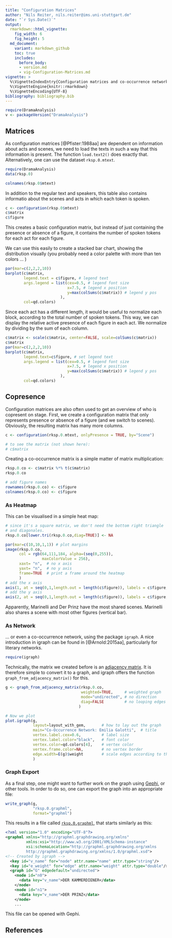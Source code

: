 ```yaml
---
title: "Configuration Matrices"
author: "Nils Reiter, nils.reiter@ims.uni-stuttgart.de"
date: "`r Sys.Date()`"
output: 
  rmarkdown::html_vignette:
    fig_width: 6 
    fig_height: 5
  md_document: 
    variant: markdown_github
    toc: true
    includes:
      before_body:
      - version.md
      - vig-Configuration-Matrices.md
vignette: >
  %\VignetteIndexEntry{Configuration matrices and co-occurrence networks}
  %\VignetteEngine{knitr::rmarkdown}
  %\VignetteEncoding{UTF-8}
bibliography: bibliography.bib
---
```


```r
require(DramaAnalysis)
v <- packageVersion("DramaAnalysis")
```


## Matrices

As configuration matrices [@Pfister:1988aa] are dependent on information about acts and scenes, we need to load the texts in such a way that this information is present. The function `load.text2()` does exactly that.  Alternatively, one can use the dataset `rksp.0.mtext`.


```r
require(DramaAnalysis)
data(rksp.0)

colnames(rksp.0$mtext)
```

In addition to the regular text and speakers, this table also contains informatio about the scenes and acts in which each token is spoken.

```r
c <- configuration(rksp.0$mtext)
c$matrix
c$figure
```

This creates a basic configuration matrix, but instead of just containing the presence or absence of a figure, it contains the number of spoken tokens for each act for each figure. 

We can use this easily to create a stacked bar chart, showing the distribution visually (you probably need a color palette with more than ten colors ... )

```r
par(mar=c(2,2,2,10))
barplot(c$matrix, 
        legend.text = c$figure, # legend text
        args.legend = list(cex=0.5, # legend font size
                           x=7.5, # legend x position
                           y=max(colSums(c$matrix)) # legend y pos
                        ), 
        col=qd.colors)
```

Since each act has a different length, it would be useful to normalize each block, according to the total number of spoken tokens. This way, we can display the relative active presence of each figure in each act. We normalize by dividing by the sum of each column.

```r
c$matrix <- scale(c$matrix, center=FALSE, scale=colSums(c$matrix))
c$matrix
par(mar=c(2,2,2,10))
barplot(c$matrix, 
        legend.text=c$figure, # set legend text
        args.legend = list(cex=0.5, # legend font size
                           x=7.5, # legend x position
                           y=max(colSums(c$matrix)) # legend y pos
                        ),
        col=qd.colors)
```

## Copresence

Configuration matrices are also often used to get an overview of who is copresent on stage. First, we create a configuration matrix that only represents presence or absence of a figure (and we switch to scenes). Obviously, the resulting matrix has many more columns.
```r
c <- configuration(rksp.0.mtext, onlyPresence = TRUE, by="Scene")

# to see the matrix (not shown here):
# c$matrix 
``` 

Creating a co-occurrence matrix is a simple matter of matrix multiplication:
```r
rksp.0.co <- c$matrix %*% t(c$matrix)
rksp.0.co

# add figure names
rownames(rksp.0.co) <- c$figure
colnames(rksp.0.co) <- c$figure
```

### As Heatmap

This can be visualised in a simple heat map:
```r
# since it's a square matrix, we don't need the bottom right triangle
# and diagonales.
rksp.0.co[lower.tri(rksp.0.co,diag=TRUE)] <- NA

par(mar=c(10,10,1,1)) # plot margins
image(rksp.0.co, 
      col = rgb(64,111,184, alpha=(seq(0,255)),
                maxColorValue = 256),
      xaxt= "n",  # no x axis
      yaxt= "n",  # no y axis
      frame=TRUE  # print a frame around the heatmap
      )
# add the x axis
axis(1, at = seq(0,1,length.out = length(c$figure)), labels = c$figure, las=3)
# add the y axis
axis(2, at = seq(0,1,length.out = length(c$figure)), labels = c$figure, las=1)
```

Apparently, Marinelli and Der Prinz have the most shared scenes. Marinelli also shares a scene with most other figures (vertical bar).

### As Network

... or even a co-occurrence network, using the package `igraph`. A nice introduction in igraph can be found in [@Arnold:2015aa], particularly for literary networks.


```r
require(igraph)
```

Technically, the matrix we created before is an [adjacency matrix](https://en.wikipedia.org/wiki/Adjacency_matrix). It is therefore simple to convert it to a graph, and igraph offers the function `graph_from_adjacency_matrix()` for this.

```r
g <- graph_from_adjacency_matrix(rksp.0.co, 
                                 weighted=TRUE,     # weighted graph
                                 mode="undirected", # no direction
                                 diag=FALSE         # no looping edges
                                )

# Now we plot
plot.igraph(g, 
            layout=layout_with_gem,       # how to lay out the graph
            main="Co-Occurrence Network: Emilia Galotti",  # title
            vertex.label.cex=0.6,         # label size
            vertex.label.color="black",   # font color
            vertex.color=qd.colors[4],    # vertex color
            vertex.frame.color=NA,        # no vertex border
            edge.width=E(g)$weight        # scale edges according to their weight
            )  
```

### Graph Export

As a final step, one might want to further work on the graph using [Gephi](https://gephi.org), or other tools. In order to do so, one can export the graph into an appropriate file:
```r
write_graph(g, 
            "rksp.0.graphml",
            format="graphml")
```

This results in a file called [`rksp.0.graphml`](rksp.0.graphml), that starts similarly as this:
```xml
<?xml version="1.0" encoding="UTF-8"?>
<graphml xmlns="http://graphml.graphdrawing.org/xmlns"
         xmlns:xsi="http://www.w3.org/2001/XMLSchema-instance"
         xsi:schemaLocation="http://graphml.graphdrawing.org/xmlns
         http://graphml.graphdrawing.org/xmlns/1.0/graphml.xsd">
<!-- Created by igraph -->
  <key id="v_name" for="node" attr.name="name" attr.type="string"/>
  <key id="e_weight" for="edge" attr.name="weight" attr.type="double"/>
  <graph id="G" edgedefault="undirected">
    <node id="n0">
      <data key="v_name">DER KAMMERDIENER</data>
    </node>
    <node id="n1">
      <data key="v_name">DER PRINZ</data>
    </node>
    ...
```

This file can be opened with Gephi.

## References